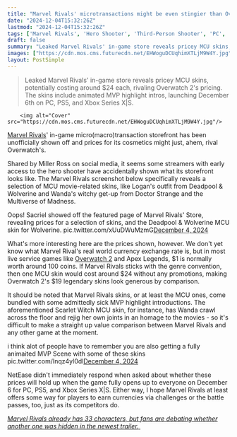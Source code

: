 ```yaml
---
title: "Marvel Rivals' microtransactions might be even stingier than Overwatch 2 as streamers show off its in-game store featuring MCU skins"
date: "2024-12-04T15:32:26Z"
lastmod: "2024-12-04T15:32:26Z"
tags: ['Marvel Rivals', 'Hero Shooter', 'Third-Person Shooter', 'PC', 'PS5', 'Xbox Series X|S', 'Microtransactions', 'Cosmetics', 'Overwatch 2', 'NetEase']
draft: false
summary: "Leaked Marvel Rivals' in-game store reveals pricey MCU skins, potentially costing around $24 each, rivaling Overwatch 2's pricing.  The skins include animated MVP highlight intros, launching December 6th on PC, PS5, and Xbox Series X|S."
images: ["https://cdn.mos.cms.futurecdn.net/EHWoguDCUqhimXTLjM9W4Y.jpg"]
layout: PostSimple
---
```

> Leaked Marvel Rivals' in-game store reveals pricey MCU skins, potentially costing around $24 each, rivaling Overwatch 2's pricing.  The skins include animated MVP highlight intros, launching December 6th on PC, PS5, and Xbox Series X|S.


        <img alt="Cover" src="https://cdn.mos.cms.futurecdn.net/EHWoguDCUqhimXTLjM9W4Y.jpg"/>
        
[Marvel Rivals](https://www.gamesradar.com/games/third-person-shooter/marvel-rivals-guide/)' in-game micro(macro)transaction storefront has been unofficially shown off and prices for its cosmetics might just, ahem, rival Overwatch's.

Shared by Miller Ross on social media, it seems some streamers with early access to the hero shooter have accidentally shown what its storefront looks like. The Marvel Rivals screenshot below specifically reveals a selection of MCU movie-related skins, like Logan's outfit from Deadpool & Wolverine and Wanda's witchy get-up from Doctor Strange and the Multiverse of Madness.

Oops! Sacriel showed off the featured page of Marvel Rivals' Store, revealing prices for a selection of skins, and the Deadpool & Wolverine MCU skin for Wolverine. pic.twitter.com/xUuDWuMzmG[December 4, 2024](https://twitter.com/mmmmmmmmiller/status/1864105533222863078)

What's more interesting here are the prices shown, however. We don't yet know what Marvel Rival's real world currency exchange rate is, but in most live service games like [Overwatch 2](https://www.gamesradar.com/overwatch-2-guide/) and Apex Legends, $1 is normally worth around 100 coins. If Marvel Rivals sticks with the genre convention, then one MCU skin would cost around $24 without any promotions, making Overwatch 2's $19 legendary skins look generous by comparison.

It should be noted that Marvel Rivals skins, or at least the MCU ones, come bundled with some admittedly sick MVP highlight introductions. The aforementioned Scarlet Witch MCU skin, for instance, has Wanda crawl across the floor and rejig her own joints in an homage to the movies - so it's difficult to make a straight up value comparison between Marvel Rivals and any other game at the moment.

i think alot of people have to remember you are also getting a fully animaited MVP Scene with some of these skins pic.twitter.com/Inqz4yl0dl[December 4, 2024](https://twitter.com/OfficialKelbert/status/1864117603133689914)

NetEase didn't immediately respond when asked about whether these prices will hold up when the game fully opens up to everyone on December 6 for PC, PS5, and Xbox Series X|S. Either way, I hope Marvel Rivals at least offers some way for players to earn currencies via challenges or the battle passes, too, just as its competitors do. 

[<em>Marvel Rivals already has 33 characters, but fans are debating whether another one was hidden in the newest trailer.</em> ](https://www.gamesradar.com/games/third-person-shooter/marvel-rivals-already-has-33-heroes-but-fans-are-debating-whether-another-one-was-hidden-in-the-launch-trailer/)
        